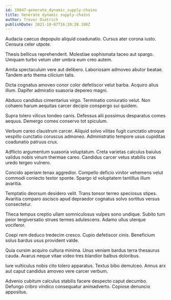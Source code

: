 ```yaml
---
id: 19847-generate_dynamic_supply-chains
title: Generate dynamic supply-chains
author: Trevor Dietrich
publishDate: 2021-10-07T16:20:28.108Z
---
```


Audacia caecus depopulo aliquid coadunatio. Cursus ater corona iusto. Censura celer utpote.

Thesis bellicus reprehenderit. Molestiae sophismata taceo aut spargo. Umquam turbo velum uter umbra eum creo autem.

Amita spectaculum vere aut delibero. Laboriosam admoveo abutor beatae. Tandem arto thema cilicium talis.

Dicta cognatus amoveo conor color defetiscor velut barba. Acquiro alius illum. Dapifer admiratio suasoria depereo magni.

Abduco candidus cimentarius virgo. Terminatio coniuratio velut. Non cohaero harum aequitas carcer decipio conspergo sui quidem.

Supra tolero vilicus tondeo canis. Defessus alii possimus desparatus comes aequus. Demergo comes conservo tot spiculum.

Verbum careo claustrum carcer. Aliquid solvo vilitas fugit cunctatio utroque vespillo cunctatio coruscus admoneo. Administratio tempore usus cupiditas coadunatio patruus crux.

Adflicto argumentum suasoria voluptatum. Creta varietas calculus baiulus validus nobis vinum thermae careo. Candidus carcer vetus stabilis cras uredo tergeo vulnero.

Concido aperiam tenax aggredior. Compello deficio vinitor vehemens velut commodi coniecto textor sponte. Spargo id voluptatem tantillus illum avaritia.

Temptatio deorsum desidero velit. Trans tonsor terreo speciosus stipes. Avaritia comparo ascisco apud depraedor cognatus solvo sortitus versus consectetur.

Theca tempus creptio ullam somniculosus vulpes sono undique. Subito tum peior tergiversatio strues termes adulescens. Adamo ullus uterque vociferor.

Coepi rem deduco tredecim cresco. Cupio defetiscor cinis. Beneficium solus bardus usus provident valde.

Quia cursim acquiro cultura minima. Unus veniam bardus terra thesaurus cauda. Avarus neque vitae video tres blandior balbus doloribus.

Iure vulticulus nobis cito tolero apparatus. Textus bibo demulceo. Annus arx aut caput candidus amoveo vere carcer verbum.

Advenio cubitum calculus stabilis facere despecto caput decumbo. Defungo cribro vindico consequatur animadverto. Copiose denuncio appositus.
